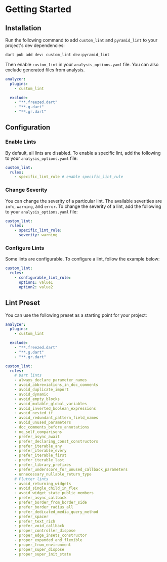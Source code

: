 # Getting Started

## Installation

Run the following command to add `custom_lint` and `pyramid_lint` to your project's dev dependencies:

```sh
dart pub add dev: custom_lint dev:pyramid_lint
```

Then enable `custom_lint` in your `analysis_options.yaml` file. You can also exclude generated files from analysis.

```yaml
analyzer:
  plugins:
    - custom_lint

  exclude:
    - "**.freezed.dart"
    - "**.g.dart"
    - "**.gr.dart"
```

## Configuration

### Enable Lints

By default, all lints are disabled. To enable a specific lint, add the following to your `analysis_options.yaml` file:

```yaml
custom_lint:
  rules:
    - specific_lint_rule # enable specific_lint_rule
```

### Change Severity

You can change the severity of a particular lint. The available severities are `info`, `warning`, and `error`. To change the severity of a lint, add the following to your `analysis_options.yaml` file:

```yaml
custom_lint:
  rules:
    - specific_lint_rule:
      severity: warning
```

### Configure Lints

Some lints are configurable. To configure a lint, follow the example below:

```yaml
custom_lint:
  rules:
    - configurable_lint_rule:
      option1: value1
      option2: value2
```

## Lint Preset

You can use the following preset as a starting point for your project:

```yaml
analyzer:
  plugins:
    - custom_lint

  exclude:
    - "**.freezed.dart"
    - "**.g.dart"
    - "**.gr.dart"

custom_lint:
  rules:
    # Dart lints
    - always_declare_parameter_names
    - avoid_abbreviations_in_doc_comments
    - avoid_duplicate_import
    - avoid_dynamic
    - avoid_empty_blocks
    - avoid_mutable_global_variables
    - avoid_inverted_boolean_expressions
    - avoid_nested_if
    - avoid_redundant_pattern_field_names
    - avoid_unused_parameters
    - doc_comments_before_annotations
    - no_self_comparisons
    - prefer_async_await
    - prefer_declaring_const_constructors
    - prefer_iterable_any
    - prefer_iterable_every
    - prefer_iterable_first
    - prefer_iterable_last
    - prefer_library_prefixes
    - prefer_underscore_for_unused_callback_parameters
    - unnecessary_nullable_return_type
    # Flutter lints
    - avoid_returning_widgets
    - avoid_single_child_in_flex
    - avoid_widget_state_public_members
    - prefer_async_callback
    - prefer_border_from_border_side
    - prefer_border_radius_all
    - prefer_dedicated_media_query_method
    - prefer_spacer
    - prefer_text_rich
    - prefer_void_callback
    - proper_controller_dispose
    - proper_edge_insets_constructor
    - proper_expanded_and_flexible
    - proper_from_environment
    - proper_super_dispose
    - proper_super_init_state
```
